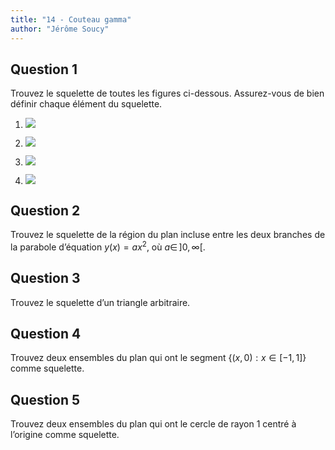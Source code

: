```yaml
---
title: "14 - Couteau gamma"
author: "Jérôme Soucy"
---
```


## Question 1
Trouvez le squelette de toutes les figures ci-dessous. Assurez-vous de bien définir chaque élément du squelette.

#. ![](D.png)

#. ![](plus.png)

#. ![](T.png)

#. ![](L.png)

## Question 2

Trouvez le squelette de la région du plan incluse entre les deux branches de la parabole d’équation $y(x) = ax^2$, où $a \in \, ]0, \infty[ .$

## Question 3

Trouvez le squelette d’un triangle arbitraire.

## Question 4

Trouvez deux ensembles du plan qui ont le segment $\{(x, 0) : x \in [-1, 1]\}$ comme squelette.

## Question 5

Trouvez deux ensembles du plan qui ont le cercle de rayon 1 centré à l’origine comme squelette.